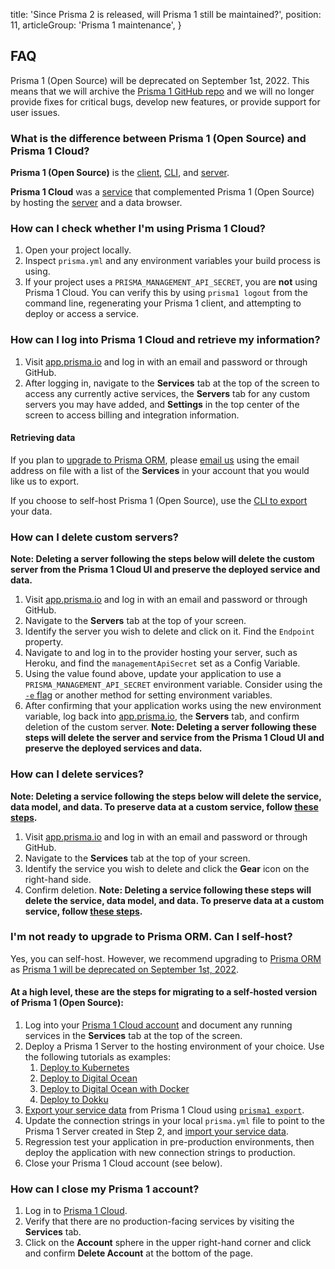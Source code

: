   title: 'Since Prisma 2 is released, will Prisma 1 still be maintained?',
  position: 11,
  articleGroup: 'Prisma 1 maintenance',
}

## FAQ


Prisma 1 (Open Source) will be deprecated on September 1st, 2022.  This means that we will archive the [Prisma 1 GitHub repo](https://github.com/prisma/prisma1) and we will no longer provide fixes for critical bugs, develop new features, or provide support for user issues.

### What is the difference between Prisma 1 (Open Source) and Prisma 1 Cloud?

**Prisma 1 (Open Source)** is the [client](https://v1.prisma.io/docs/1.34/prisma-client/), [CLI](https://v1.prisma.io/docs/1.34/prisma-cli-and-configuration/), and [server](https://v1.prisma.io/docs/1.34/prisma-server/).

**Prisma 1 Cloud** was a [service](https://app.prisma.io) that complemented Prisma 1 (Open Source) by hosting the [server](https://v1.prisma.io/docs/1.34/prisma-server/) and a data browser.

### How can I check whether I'm using Prisma 1 Cloud?

1. Open your project locally.
2. Inspect `prisma.yml` and any environment variables your build process is using.
3. If your project uses a `PRISMA_MANAGEMENT_API_SECRET`, you are **not** using Prisma 1 Cloud. You can verify this by using `prisma1 logout` from the command line, regenerating your Prisma 1 client, and attempting to deploy or access a service.

### How can I log into Prisma 1 Cloud and retrieve my information?

1. Visit [app.prisma.io](https://app.prisma.io) and log in with an email and password or through GitHub.
2. After logging in, navigate to the **Services** tab at the top of the screen to access any currently active services, the **Servers** tab for any custom servers you may have added, and **Settings** in the top center of the screen to access billing and integration information.

#### Retrieving data

If you plan to [upgrade to Prisma ORM](https://www.prisma.io/docs/guides/upgrade-guides/upgrade-from-prisma-1/how-to-upgrade), please [email us](mailto:prisma1cloud@prisma.io) using the email address on file with a list of the **Services** in your account that you would like us to export.

If you choose to self-host Prisma 1 (Open Source), use the [CLI to export](https://v1.prisma.io/docs/1.34/prisma-cli-and-configuration/cli-command-reference/prisma-export-ycv2/) your data.

### How can I delete custom servers?

**Note: Deleting a server following the steps below will delete the custom server from the Prisma 1 Cloud UI and preserve the deployed service and data.**

1. Visit [app.prisma.io](https://app.prisma.io) and log in with an email and password or through GitHub.
2. Navigate to the **Servers** tab at the top of your screen.
3. Identify the server you wish to delete and click on it. Find the `Endpoint` property.
4. Navigate to and log in to the provider hosting your server, such as Heroku, and find the `managementApiSecret` set as a Config Variable.
5. Using the value found above, update your application to use a `PRISMA_MANAGEMENT_API_SECRET` environment variable. Consider using the [`-e` flag](https://v1.prisma.io/docs/1.34/prisma-cli-and-configuration/cli-command-reference/prisma-generate-xcv2/#flags) or another method for setting environment variables.
6. After confirming that your application works using the new environment variable, log back into [app.prisma.io](https://app.prisma.io), the **Servers** tab, and confirm deletion of the custom server.  **Note: Deleting a server following these steps will delete the server and service from the Prisma 1 Cloud UI and preserve the deployed services and data.**


### How can I delete services?

**Note: Deleting a service following the steps below will delete the service, data model, and data. To preserve data at a custom service, follow [these steps](https://v1.prisma.io/docs/1.34/faq/prisma-1-maintenace-fq12/#how-can-i-delete-custom-servers).**

1. Visit [app.prisma.io](https://app.prisma.io) and log in with an email and password or through GitHub.
2. Navigate to the **Services** tab at the top of your screen.
3. Identify the service you wish to delete and click the **Gear** icon on the right-hand side.
4. Confirm deletion. **Note: Deleting a service following these steps will delete the service, data model, and data. To preserve data at a custom service, follow [these steps](https://v1.prisma.io/docs/1.34/faq/prisma-1-maintenace-fq12/#how-can-i-delete-custom-servers).**

### I'm not ready to upgrade to Prisma ORM. Can I self-host?

Yes, you can self-host. However, we recommend upgrading to [Prisma ORM](https://www.prisma.io/) as [Prisma 1 will be deprecated on September 1st, 2022](https://github.com/prisma/prisma1/issues/5208).

#### At a high level, these are the steps for migrating to a self-hosted version of Prisma 1 (Open Source):

1. Log into your [Prisma 1 Cloud account](https://app.prisma.io) and document any running services in the **Services** tab at the top of the screen.
2. Deploy a Prisma 1 Server to the hosting environment of your choice. Use the following tutorials as examples:
    1. [Deploy to Kubernetes](https://v1.prisma.io/tutorials/deploy-prisma-to-kubernetes-ct13)
    2. [Deploy to Digital Ocean](https://v1.prisma.io/tutorials/deploy-prisma-to-digitalocean-ct12)
    3. [Deploy to Digital Ocean with Docker](https://v1.prisma.io/tutorials/deploy-prisma-to-digitalocean-with-docker-machine-ct06)
    4. [Deploy to Dokku](https://v1.prisma.io/tutorials/deploy-prisma-to-dokku-ct15)
3. [Export your service data](https://v1.prisma.io/tutorials/data-import-and-export-with-prisma-cs03) from Prisma 1 Cloud using [`prisma1 export`](https://v1.prisma.io/docs/1.34/prisma-cli-and-configuration/cli-command-reference/prisma-export-ycv2/).
4. Update the connection strings in your local `prisma.yml` file to point to the Prisma 1 Server created in Step 2, and [import your service data](https://v1.prisma.io/tutorials/data-import-and-export-with-prisma-cs03).
5. Regression test your application in pre-production environments, then deploy the application with new connection strings to production.
6. Close your Prisma 1 Cloud account (see below).

### How can I close my Prisma 1 account?

1. Log in to [Prisma 1 Cloud](https://app.prisma.io).
2. Verify that there are no production-facing services by visiting the **Services** tab.
3. Click on the **Account** sphere in the upper right-hand corner and click and confirm **Delete Account** at the bottom of the page.
